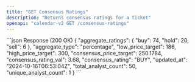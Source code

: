 ```yaml
---
title: "GET Consensus Ratings"
description: "Returns consensus ratings for a ticket"
openapi: "calendar-v2 GET /consensus-ratings"
---
```


<ResponseExample>
```json Response (200 OK)
{
    "aggregate_ratings": {
        "buy": 74,
        "hold": 20,
        "sell": 6
    },
    "aggregate_type": "percentage",
    "low_price_target": 186,
    "high_price_target": 300,
    "consensus_price_target": 250.1784,
    "consensus_rating_val": 3.68,
    "consensus_rating": "BUY",
    "updated_at": "2024-10-16T06:53:04Z",
    "total_analyst_count": 50,
    "unique_analyst_count": 1
}
```
</ResponseExample>